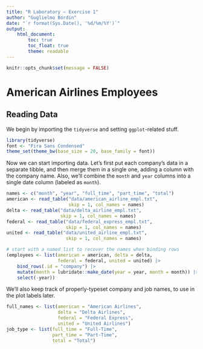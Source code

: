 ```yaml
---
title: "R Laboratory – Exercise 1"
author: "Guglielmo Bordin"
date: "`r format(Sys.Date(), '%d/%m/%Y')`"
output:
    html_document:
        toc: true
        toc_float: true
        theme: readable
---
```


```r
knitr::opts_chunk$set(message = FALSE)
```

# American Airlines Employees
## Reading Data
We begin by importing the `tidyverse` and setting `ggplot`-related stuff.
```r
library(tidyverse)
font <- "Fira Sans Condensed"
theme_set(theme_bw(base_size = 20, base_family = font))
```
Now we can start importing data. Let’s first put each company’s data in a
separate tibble, and then merge them in a single one, adding a column with
the company name. Also, we’ll combine the `month` and `year` columns into 
a single date column (labeled as `month`).
```r
names <- c("month", "year", "full_time", "part_time", "total")
american <- read_table("data/american_airline_empl.txt",
                       skip = 1, col_names = names)
delta <- read_table("data/delta_airline_empl.txt",
                    skip = 1, col_names = names)
federal <- read_table("data/federal_express_empl.txt",
                      skip = 1, col_names = names)
united <- read_table("data/united_airline_empl.txt",
                      skip = 1, col_names = names)

# start with a named list to recover the names when binding rows
(employees <- list(american = american, delta = delta,
                   federal = federal, united = united) |>
    bind_rows(.id = "company") |>
    mutate(month = lubridate::make_date(year = year, month = month)) |>
    select(-year))
```
We’ll also keep track of properly-typeset company and job names, to use 
in the plot labels later.
```r
full_names <- list(american = "American Airlines",
                   delta = "Delta Airlines",
                   federal = "Federal Express",
                   united = "United Airlines")
job_type <- list(full_time = "Full-Time",
                 part_time = "Part-Time",
                 total = "Total")
```
